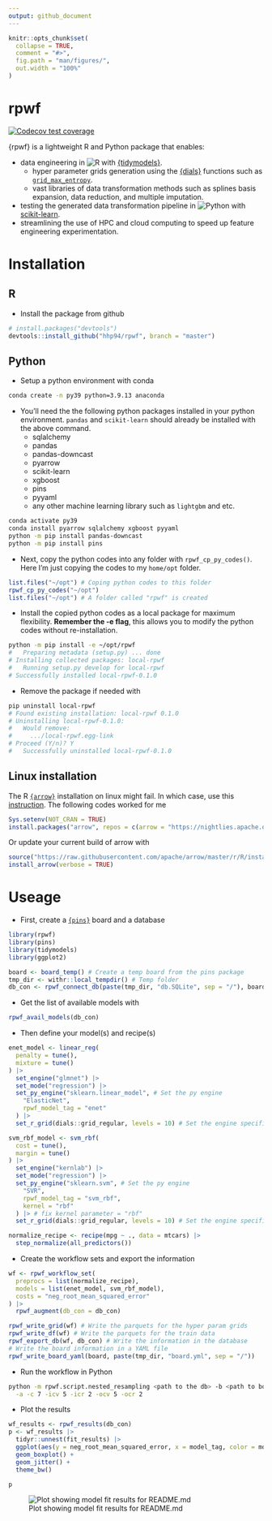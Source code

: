 ```yaml
---
output: github_document
---
```


<!-- README.md is generated from README.Rmd. Please edit that file -->

```r
knitr::opts_chunk$set(
  collapse = TRUE,
  comment = "#>",
  fig.path = "man/figures/",
  out.width = "100%"
)
```

# rpwf

<!-- badges: start -->
[![Codecov test coverage](https://codecov.io/gh/hhp94/rpwf/branch/master/graph/badge.svg)](https://app.codecov.io/gh/hhp94/rpwf?branch=master)
<!-- badges: end -->

{rpwf} is a lightweight R and Python package that enables:  

* data engineering in ![R](https://img.shields.io/static/v1?label=%20&message=%20&color=blue&logo=R) with [{tidymodels}](https://www.tidymodels.org/).  
  + hyper parameter grids generation using the [{dials}](https://dials.tidymodels.org/) functions
  such as [`grid_max_entropy`](https://dials.tidymodels.org/reference/grid_max_entropy.html).  
  + vast libraries of data transformation methods such as splines basis expansion, data reduction, and multiple imputation.  
* testing the generated data transformation pipeline in ![Python](https://img.shields.io/static/v1?label=%20&message=%20&color=yellow&logo=Python) with [scikit-learn](https://scikit-learn.org/stable/index.html).  
* streamlining the use of HPC and cloud computing to speed up feature engineering experimentation.  

# Installation
## R
* Install the package from github   
```r
# install.packages("devtools")
devtools::install_github("hhp94/rpwf", branch = "master")
```

## Python
* Setup a python environment with conda  
```bash
conda create -n py39 python=3.9.13 anaconda
```

* You'll need the the following python packages installed in your python 
environment. `pandas` and `scikit-learn` should already be installed with the 
above command.  
  + sqlalchemy  
  + pandas  
  + pandas-downcast  
  + pyarrow  
  + scikit-learn  
  + xgboost  
  + pins
  + pyyaml
  + any other machine learning library such as `lightgbm` and etc.  

```bash
conda activate py39
conda install pyarrow sqlalchemy xgboost pyyaml
python -m pip install pandas-downcast
python -m pip install pins
```

* Next, copy the python codes into any folder with `rpwf_cp_py_codes()`. Here
I'm just copying the codes to my `home/opt` folder.  

```r
list.files("~/opt") # Coping python codes to this folder
rpwf_cp_py_codes("~/opt")
list.files("~/opt") # A folder called "rpwf" is created
```

* Install the copied python codes as a local package for maximum flexibility.
**Remember the -e flag**, this allows you to modify the python codes without 
re-installation.  

```bash
python -m pip install -e ~/opt/rpwf
#   Preparing metadata (setup.py) ... done
# Installing collected packages: local-rpwf
#   Running setup.py develop for local-rpwf
# Successfully installed local-rpwf-0.1.0
```

* Remove the package if needed with
```bash
pip uninstall local-rpwf
# Found existing installation: local-rpwf 0.1.0
# Uninstalling local-rpwf-0.1.0:
#   Would remove:
#     .../local-rpwf.egg-link
# Proceed (Y/n)? Y
#   Successfully uninstalled local-rpwf-0.1.0
```

## Linux installation
The R [`{arrow}`](https://arrow.apache.org/) installation on linux might fail. In 
which case, use this [instruction](https://cran.r-project.org/web/packages/arrow/vignettes/install.html). 
The following codes worked for me  

``` r
Sys.setenv(NOT_CRAN = TRUE)
install.packages("arrow", repos = c(arrow = "https://nightlies.apache.org/arrow/r", getOption("repos")))
```

Or update your current build of arrow with  

``` r
source("https://raw.githubusercontent.com/apache/arrow/master/r/R/install-arrow.R")
install_arrow(verbose = TRUE)
```

# Useage
* First, create a [`{pins}`](https://pins.rstudio.com/) board and a database   
```r
library(rpwf)
library(pins)
library(tidymodels)
library(ggplot2)

board <- board_temp() # Create a temp board from the pins package
tmp_dir <- withr::local_tempdir() # Temp folder
db_con <- rpwf_connect_db(paste(tmp_dir, "db.SQLite", sep = "/"), board) # Temp database
```

* Get the list of available models with
```r
rpwf_avail_models(db_con)
```

* Then define your model(s) and recipe(s)  
```r
enet_model <- linear_reg(
  penalty = tune(),
  mixture = tune()
) |>
  set_engine("glmnet") |>
  set_mode("regression") |>
  set_py_engine("sklearn.linear_model", # Set the py engine
    "ElasticNet",
    rpwf_model_tag = "enet"
  ) |>
  set_r_grid(dials::grid_regular, levels = 10) # Set the engine specific grid

svm_rbf_model <- svm_rbf(
  cost = tune(),
  margin = tune()
) |>
  set_engine("kernlab") |>
  set_mode("regression") |>
  set_py_engine("sklearn.svm", # Set the py engine
    "SVR",
    rpwf_model_tag = "svm_rbf",
    kernel = "rbf"
  ) |> # fix kernel parameter = "rbf"
  set_r_grid(dials::grid_regular, levels = 10) # Set the engine specific grid

normalize_recipe <- recipe(mpg ~ ., data = mtcars) |>
  step_normalize(all_predictors())
```

* Create the workflow sets and export the information
```r
wf <- rpwf_workflow_set(
  preprocs = list(normalize_recipe),
  models = list(enet_model, svm_rbf_model),
  costs = "neg_root_mean_squared_error"
) |>
  rpwf_augment(db_con = db_con)

rpwf_write_grid(wf) # Write the parquets for the hyper param grids
rpwf_write_df(wf) # Write the parquets for the train data
rpwf_export_db(wf, db_con) # Write the information in the database
# Write the board information in a YAML file
rpwf_write_board_yaml(board, paste(tmp_dir, "board.yml", sep = "/"))
```

* Run the workflow in Python
```bash
python -m rpwf.script.nested_resampling <path to the db> -b <path to board yaml> \
  -a -c 7 -icv 5 -icr 2 -ocv 5 -ocr 2
```

* Plot the results
```r
wf_results <- rpwf_results(db_con)
p <- wf_results |>
  tidyr::unnest(fit_results) |>
  ggplot(aes(y = neg_root_mean_squared_error, x = model_tag, color = model_tag)) +
  geom_boxplot() +
  geom_jitter() +
  theme_bw()

p
```

![Plot showing model fit results for README.md](man/figures/README-plot_1.jpeg)
